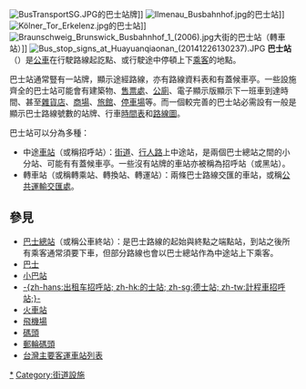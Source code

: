 {{noteTA
|T=zh-hk:巴士站;zh-tw:公車站;zh-cn:公交车站
|1=zh-hk:巴士站;zh-tw:公車站;zh-cn:公交车站
|2=zh-hk:巴士;zh-tw:公車;zh-cn:公交车
}}
{{distinguish|公車車站}}
[[File:BusTransportSG.JPG|thumb]]的巴士站牌]]
[[File:Ilmenau_Busbahnhof.jpg|thumb]]的巴士站]]
[[File:Kölner_Tor_Erkelenz.jpg|thumb]]的巴士站]]
[[File:Braunschweig_Brunswick_Busbahnhof_1_(2006).jpg|thumb]]大街的巴士站（轉車站）]]
[[File:Bus_stop_signs_at_Huayuanqiaonan_(20141226130237).JPG|thumb]]
'''巴士站'''（{{lang-en|bus stop}}）是[[公共汽車|公車]]在行駛路線起訖點、或行駛途中停頓上下[[顧客|乘客]]的地點。

巴士站通常豎有一站牌，顯示途經路線，亦有路線資料表和有蓋候車亭。一些設施齊全的巴士站可能會有建築物、[[售票處|售票處]]、[[公廁|公廁]]、電子顯示版顯示下一班車到達時間、甚至[[雜貨店|雜貨店]]、[[商場|商場]]、[[旅館|旅館]]、[[停車場|停車場]]等。而一個較完善的巴士站必需設有一般是顯示巴士路線號數的站牌、行車[[時間表|時間表]]和[[路線圖|路線圖]]。

巴士站可以分為多種：
* 中途[[車站|車站]]（或稱招呼站）：[[街道|街道]]、[[行人路|行人路]]上中途站，是兩個巴士總站之間的小分站、可能有有蓋候車亭。一些沒有站牌的車站亦被稱為招呼站（或黑站）。
* 轉車站（或稱轉乘站、轉換站、轉運站）：兩條巴士路線交匯的車站，或稱[[公共運輸交匯處|公共運輸交匯處]]。

== 參見 ==
* [[巴士總站|巴士總站]]（或稱公車終站）：是巴士路線的起始與終點之端點站，到站之後所有乘客通常須要下車，但部分路線也會以巴士總站作為中途站上下乘客。
* [[巴士|巴士]]
* [[小巴站|小巴站]]
* [[的士站|-{zh-hans:出租车招呼站; zh-hk:的士站; zh-sg:德士站; zh-tw:計程車招呼站;}-]]
* [[火車站|火車站]]
* [[飛機場|飛機場]]
* [[碼頭|碼頭]]
* [[郵輪碼頭|郵輪碼頭]]
* [[台灣主要客運車站列表|台灣主要客運車站列表]]

{{transport-stub}}
[[Category:公車站|*]]
[[Category:街道設施|Category:街道設施]]